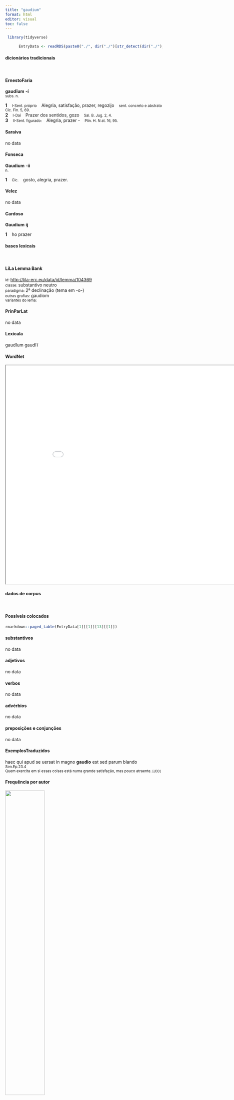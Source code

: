 ```yaml
---
title: "gaudium"
format: html
editor: visual
toc: false
---
```



```r
 library(tidyverse) 

      EntryData <- readRDS(paste0("./", dir("./")[str_detect(dir("./"), "_xx103-97-117-100-105-117-109xx_.rds")]))

```


#### dicionários tradicionais

&emsp;




::: panel-tabset

#### ErnestoFaria

<b>gaudĭum</b> <b>-í</b> <br> <small>subs. n.</small> <br> <small></small>   <p> <b>1</b> &ensp; <small>I-Sent. próprio</small> &ensp; Alegria, satisfação, prazer, regozijo &ensp; <small>sent. concreto e abstrato Cíc. Fin. 5, 69.</small> <br> <b>2</b> &ensp; <small>I-Daí</small> &ensp; Prazer dos sentidos, gozo &ensp; <small>Sal. B. Jug. 2, 4.</small> <br> <b>3</b> &ensp; <small>II-Sent. figurado:</small> &ensp; Alegria, prazer - &ensp; <small>Plín. H. N at. 16, 95.</small> </p>




#### Saraiva

no data




#### Fonseca

<b>Gaudium</b> -<b>ii</b> <br> <small>n.</small>   <p> <b>1</b> &ensp; <small>Cic.</small> &ensp; gosto, alegria, prazer. </p>




#### Velez

no data




#### Cardoso

<b>Gaudium</b> <b>ij</b>   <p> <b>1</b> &ensp; ho prazer </p>


:::



#### bases lexicais

&emsp;






::: panel-tabset

#### LiLa Lemma Bank

<small> id: </small> <a href=' http://lila-erc.eu/data/id/lemma/104369 ' target="_blank"> http://lila-erc.eu/data/id/lemma/104369 </a> <br>
<small> classe: </small> substantivo neutro   <br>
<small> paradigma: </small> 2ª declinação (tema em -o-) <br>
<small> outras grafias: </small> gaudiom <br>
<small> variantes do lema: </small>  <br>





#### PrinParLat

no data




#### Lexicala

gaudĭum 
 gaudĭī




#### WordNet

<iframe width='900' height='700' src='Media/Tree__xx103-97-117-100-105-117-109xx__sem_type_lexemes_pt.html'>

</iframe>


:::



#### dados de corpus

&emsp;




::: panel-tabset

#### Possíveis colocados

```r

rmarkdown::paged_table(EntryData[1][[1]][13][[1]])

```


#### substantivos

no data




#### adjetivos

no data




#### verbos

no data




#### advérbios

no data




#### preposições e conjunções

no data


:::



::: panel-tabset

#### ExemplosTraduzidos

<p> haec qui apud se uersat in magno <b>gaudio</b> est sed parum blando <br> <small> Sen.Ep.23.4 <br> Quem exercita em si essas coisas está numa grande satisfação, mas pouco atraente. <small> [JDD] </small> </small> </p>





#### Frequência por autor

![](./Media/barchart__xx103-97-117-100-105-117-109xx__lemma_BY_author_Frequencies.webp){width=50% fig-alt='This charts plots the frequency of lemma by author_Frequencies. The Tacitus subcorpus registers the highest normalized frequency, with the value of 6.87 and an absolute frequency of 2. The Sallustius subcorpus follows, with a normalized frequency of 2.78 and an absolute frequency of 3. the subcorpus with the least normalized frequency is Caesar with the normalized value of 0 and an absolute freqeuncy of 0. here are all the values: subcorpus: Caesar ; normalized frequency: 0 ; absolute frequency: 0. subcorpus: Cicero ; normalized frequency: 5 ; absolute frequency: 0.311479903316638. subcorpus: Horatius ; normalized frequency: 1 ; absolute frequency: 0.888020602077968. subcorpus: Ovidius ; normalized frequency: 0 ; absolute frequency: 0. subcorpus: Phaedrus ; normalized frequency: 1 ; absolute frequency: 1.5181417944436. subcorpus: Sallustius ; normalized frequency: 3 ; absolute frequency: 2.78267322140803. subcorpus: Seneca ; normalized frequency: 12 ; absolute frequency: 2.23959985815868. subcorpus: Suetonius ; normalized frequency: 0 ; absolute frequency: 0. subcorpus: Tacitus ; normalized frequency: 2 ; absolute frequency: 6.86577411603158. subcorpus: Vergilius ; normalized frequency: 1 ; absolute frequency: 1.93050193050193. subcorpus: Hieronymus ; normalized frequency: 1 ; absolute frequency: 2.24668613794653'}




#### Frequência por gênero

![](./Media/barchart__xx103-97-117-100-105-117-109xx__lemma_BY_genre_Frequencies.webp){width=50% fig-alt='This charts plots the frequency of lemma by genre_Frequencies. The Prosa.ficcional subcorpus registers the highest normalized frequency, with the value of 2.25 and an absolute frequency of 1. The Poesia.épica subcorpus follows, with a normalized frequency of 1.93 and an absolute frequency of 1. the subcorpus with the least normalized frequency is Prosa.epistolográfica with the normalized value of 0.26 and an absolute freqeuncy of 1. here are all the values: subcorpus: Prosa.histórica ; normalized frequency: 5 ; absolute frequency: 1.21716692227172. subcorpus: Prosa.filosófica ; normalized frequency: 11 ; absolute frequency: 1.81216124940281. subcorpus: Prosa.oratória ; normalized frequency: 4 ; absolute frequency: 0.384050387410828. subcorpus: Prosa.epistolográfica ; normalized frequency: 1 ; absolute frequency: 0.264977874347492. subcorpus: Poesia.lírica ; normalized frequency: 1 ; absolute frequency: 0.84125515268781. subcorpus: Poesia.didática ; normalized frequency: 1 ; absolute frequency: 0.848248367121893. subcorpus: Poesia.trágica ; normalized frequency: 1 ; absolute frequency: 0.868658790826963. subcorpus: Poesia.épica ; normalized frequency: 1 ; absolute frequency: 1.93050193050193. subcorpus: Prosa.ficcional ; normalized frequency: 1 ; absolute frequency: 2.24668613794653'}




#### Frequência por século

![](./Media/barchart__xx103-97-117-100-105-117-109xx__lemma_BY_period_Frequencies.webp){width=50% fig-alt='This charts plots the frequency of lemma by period_Frequencies. The II.d.C. subcorpus registers the highest normalized frequency, with the value of 5.24 and an absolute frequency of 2. The II.d.C. subcorpus follows, with a normalized frequency of 5.24 and an absolute frequency of 2. the subcorpus with the least normalized frequency is I.a.C. with the normalized value of 0.47 and an absolute freqeuncy of 10. here are all the values: subcorpus: I.a.C. ; normalized frequency: 10 ; absolute frequency: 0.465441005352572. subcorpus: I.d.C. ; normalized frequency: 13 ; absolute frequency: 1.98867982254857. subcorpus: II.d.C. ; normalized frequency: 2 ; absolute frequency: 5.23560209424084. subcorpus: IV.d.C. ; normalized frequency: 1 ; absolute frequency: 2.24668613794653'}


:::


